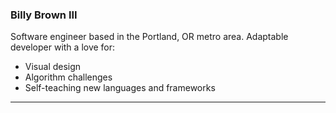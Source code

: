 ### Billy Brown III

Software engineer based in the Portland, OR metro area. Adaptable developer with a love for:

- Visual design
- Algorithm challenges
- Self-teaching new languages and frameworks

---

